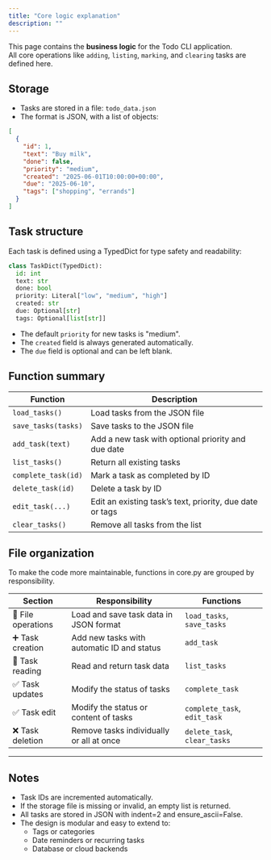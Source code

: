 ```yaml
---
title: "Core logic explanation"
description: ""
---
```


This page contains the **business logic** for the Todo CLI application.  
All core operations like `adding`, `listing`, `marking`, and `clearing` tasks are defined here.

## Storage

- Tasks are stored in a file: `todo_data.json`
- The format is JSON, with a list of objects:

```json JSON
[
  {
    "id": 1,
    "text": "Buy milk",
    "done": false,
    "priority": "medium",
    "created": "2025-06-01T10:00:00+00:00",
    "due": "2025-06-10",
    "tags": ["shopping", "errands"]
  }
]
```

## Task structure

Each task is defined using a TypedDict for type safety and readability:

```python Python
class TaskDict(TypedDict):
  id: int
  text: str
  done: bool
  priority: Literal["low", "medium", "high"]
  created: str
  due: Optional[str]
  tags: Optional[list[str]]
```

- The default `priority` for new tasks is "medium".
- The `created` field is always generated automatically.
- The `due` field is optional and can be left blank.

## Function summary

| Function              | Description                                      |
|-----------------------|--------------------------------------------------|
| `load_tasks()`        | Load tasks from the JSON file                    |
| `save_tasks(tasks)`   | Save tasks to the JSON file                      |
| `add_task(text)`      | Add a new task with optional priority and due date   |
| `list_tasks()`        | Return all existing tasks                        |
| `complete_task(id)`   | Mark a task as completed by ID                   |
| `delete_task(id)`     | Delete a task by ID                              |
| `edit_task(...)`       | Edit an existing task’s text, priority, due date or tags |
| `clear_tasks()`       | Remove all tasks from the list                   |

## File organization

To make the code more maintainable, functions in core.py are grouped by responsibility.

| Section                 | Responsibility                                   | Functions                   |
|--------------------------|--------------------------------------------------|------------------------------|
| 🔄 File operations       | Load and save task data in JSON format           | `load_tasks`, `save_tasks`   |
| ➕ Task creation         | Add new tasks with automatic ID and status       | `add_task`                   |
| 📄 Task reading          | Read and return task data                        | `list_tasks`                 |
| ✅ Task updates          | Modify the status of tasks                       | `complete_task`              |
| ✅ Task edit          | Modify the status or content of tasks                | `complete_task`, `edit_task` |
| ❌ Task deletion         | Remove tasks individually or all at once         | `delete_task`, `clear_tasks` |

---

## Notes

- Task IDs are incremented automatically.
- If the storage file is missing or invalid, an empty list is returned.
- All tasks are stored in JSON with indent=2 and ensure_ascii=False.
- The design is modular and easy to extend to:
  - Tags or categories
  - Date reminders or recurring tasks
  - Database or cloud backends
  